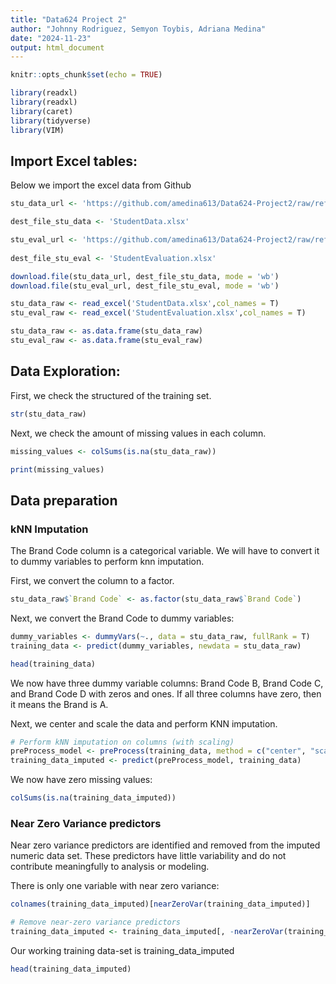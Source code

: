 ```yaml
---
title: "Data624 Project 2"
author: "Johnny Rodriguez, Semyon Toybis, Adriana Medina"
date: "2024-11-23"
output: html_document
---
```


```r
knitr::opts_chunk$set(echo = TRUE)
```

```r
library(readxl)
library(readxl)
library(caret)
library(tidyverse)
library(VIM)
```

## Import Excel tables:

Below we import the excel data from Github

```r
stu_data_url <- 'https://github.com/amedina613/Data624-Project2/raw/refs/heads/main/StudentData.xlsx'

dest_file_stu_data <- 'StudentData.xlsx'

stu_eval_url <- 'https://github.com/amedina613/Data624-Project2/raw/refs/heads/main/StudentEvaluation.xlsx'
  
dest_file_stu_eval <- 'StudentEvaluation.xlsx'

download.file(stu_data_url, dest_file_stu_data, mode = 'wb')
download.file(stu_eval_url, dest_file_stu_eval, mode = 'wb')

stu_data_raw <- read_excel('StudentData.xlsx',col_names = T)
stu_eval_raw <- read_excel('StudentEvaluation.xlsx',col_names = T)

stu_data_raw <- as.data.frame(stu_data_raw)
stu_eval_raw <- as.data.frame(stu_eval_raw)
```

## Data Exploration:

First, we check the structured of the training set.

```r
str(stu_data_raw)
```

Next, we check the amount of missing values in each column.

```r
missing_values <- colSums(is.na(stu_data_raw))

print(missing_values)
```

## Data preparation

### kNN Imputation

The Brand Code column is a categorical variable. We will have to convert it to dummy variables to perform knn imputation.

First, we convert the column to a factor.

```r
stu_data_raw$`Brand Code` <- as.factor(stu_data_raw$`Brand Code`)
```

Next, we convert the Brand Code to dummy variables:

```r
dummy_variables <- dummyVars(~., data = stu_data_raw, fullRank = T)
training_data <- predict(dummy_variables, newdata = stu_data_raw)
```

```r
head(training_data)
```

We now have three dummy variable columns: Brand Code B, Brand Code C, and Brand Code D with zeros and ones. If all three columns have zero, then it means the Brand is A.

Next, we center and scale the data and perform KNN imputation.

```r
# Perform kNN imputation on columns (with scaling)
preProcess_model <- preProcess(training_data, method = c("center", "scale", "knnImpute"))
training_data_imputed <- predict(preProcess_model, training_data)
```

We now have zero missing values:

```r
colSums(is.na(training_data_imputed))
```

### Near Zero Variance predictors

Near zero variance predictors are identified and removed from the imputed numeric data set. These predictors have little variability and do not contribute meaningfully to analysis or modeling.

There is only one variable with near zero variance:

```r
colnames(training_data_imputed)[nearZeroVar(training_data_imputed)]
```

```r
# Remove near-zero variance predictors
training_data_imputed <- training_data_imputed[, -nearZeroVar(training_data_imputed)]

```

Our working training data-set is training_data_imputed

```r
head(training_data_imputed)
```

